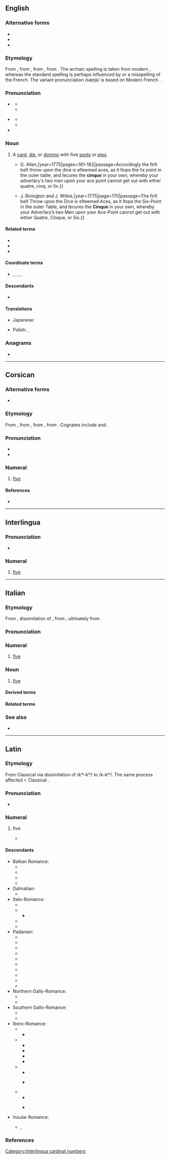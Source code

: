 {{also|Cinque|cinquè}}
==English==

===Alternative forms===
* {{alt|en|cinq||archaic}}
* {{alt|en|sinque||obsolete}}
* {{alt|en|sink|sank||misspellings}}

===Etymology===
{{PIE word|en|pénkʷe}}
From {{inh|en|enm|cink}}, from {{der|en|frm|cinq}}, from {{der|en|VL.|cīnque}}, from {{der|en|la|quīnque}}. The archaic spelling {{m|en|cinq}} is taken from modern {{cog|fr|cinq}}, whereas the standard spelling is perhaps influenced by {{cog|it|cinque}} or a misspelling of the French. The variant pronunciation /sæŋk/ is based on Modern French. {{doublet|en|five|punch|id2=beverage|pimp|id3=five|Pompeii}}.

===Pronunciation===
* {{a|UK|US}} {{IPA|en|/sɪŋk/}}
** {{audio|en|en-us-sink.ogg|Audio (US)}}
** {{homophones|en|cinq|sink|sync|synch}}
* {{a|UK|US}} {{IPA|en|/sæŋk/}}
** {{audio|en|en-us-sank.ogg|Audio (US)}}
** {{homophones|en|cinq|sank}}
* {{rhymes|en|ɪŋk|æŋk|s=1}}

===Noun===
{{en-noun}}

# {{lb|en|dice|card games|dominoes}} A [[card]], [[die]], or [[domino]] with five [[spot]]s or [[pip]]s.
#* {{quote-book|en|author=“a Connoisseur”|chapter=Containing an Account of the Game of ''Back-gammon'', with the most approved Method of playing at it, and the Rules of the Game. Together with the Artifices and Legerdemains that are frequently practised at it.|title=Annals of Gaming; or, The Fair Player’s Sure Guide. Containing Original Treatises on the following Games.{{nb...|Whist. Hazard. Tennis. Lansquenet. Piquet. Billiards. Loo. Quadrille. Lottery. Back-Gammon. All-Fours. Comet, or Pope Joan. To which are subjoined all the Operations, Legerdemains, Manœuvres, Artifices, Tricks, Shuffles, Cuts, Crosses, or any possible indirect Means that can be introduced at those Games.}}|location=London|publisher={{...|Printed for}}G. Allen,{{nb...|No. 59, Pater-noster-Row.}}|year=1775|pages=181–182|passage=Accordingly the firſt beſt throw upon the dice is eſteemed aces, as it ſtops the ſix point in the outer table, and ſecures the '''cinque''' in your own, whereby your adverſary's two men upon your ace point cannot get out with either quatre, cinq, or ſix.}}
#* {{quote-book|en|chapter=Introduction to the Game of Back-Gammon; With the most approved Method of playing at it|editor=Charles Jones|title=Hoyle’s Games Improved. Being Practical Treatises on the following Fashionable Games,{{nb...|viz. Whist, Quadrille, Piquet, Chess, Back-Gammon, Billiards, Cricket, Tennis, Quinze, Hazard, and Lansquenet. In which are also contained, the Method of Betting at those Games upon equal, or advantageous Terms. Including the Laws of the several Games, as settled and agreed to at White’s and Stapleton’s Chocolate-houses.}}|location=London|publisher={{...|Printed for}}J. Rivington and J. Wilkie,{{nb...|St. Paul’s Church-Yard; S. Crowder and R. Baldwin, Pater-noster-Row; T. Caslon, and B. Law, Stationers-Court; T. Lowndes, Fleet-Street; F. Newbery, Ludgate-Street; W. Domville, Royal-Exchange; T. Becket, in the Strand; T. Davies, Covent-Garden; W. Davis, Piccadilly; and J. Ridley, St. James’s-Street.}}|year=1775|page=170|passage=The firſt beſt Throw upon the Dice is eſteemed Aces, as it ſtops the Six-Point in the outer Table, and ſecures the '''Cinque''' in your own, whereby your Adverſary’s two Men upon your Ace-Point cannot get out with either Quatre, Cinque, or Six.}}

====Related terms====
* {{l|en|cinquefoil}}
* {{l|en|cinque-pace}}
* {{l|en|Cinque Ports}}

====Coordinate terms====
* {{l|en|ace}}, {{l|en|deuce}}, {{l|en|trey}}, {{l|en|cater}}, {{l|en|sice}}

====Descendants====
* {{desc|ja|シンク|tr=shinku|bor=1}}

====Translations====
{{trans-top}}
* Japanese: {{t+|ja|シンク|tr=shinku|sc=Jpan}}
{{trans-mid}}
* Polish: {{t+|pl|cynk|m}}, {{t+|pl|cynek|m}}
{{trans-bottom}}

===Anagrams===
* {{anagrams|en|a=ceinqu|quince}}

----

==Corsican==
{{cardinalbox|co|4|5|6|quattru|sei}}

===Alternative forms===
* {{alter|co|cinqui}}

===Etymology===
From {{inh|co|VL.|cīnque}}, from {{inh|co|la|quinque}}, from {{inh|co|itc-pro|*kʷenkʷe}}, from {{inh|co|ine-pro|*pénkʷe}}. Cognates include {{cog|it|cinque}} and {{cog|fr|cinq}}.

===Pronunciation===
* {{IPA|co|/ˈt͡ʃĩn.kwe/}}
* {{hyph|co|cin|que}}

===Numeral===
{{head|co|numeral|cat2=cardinal numbers}}

# [[five]]

====References====
* {{R:INFCOR|cinque|cinque, cinqui}}

----

==Interlingua==

===Pronunciation===
* {{IPA|ia|/ˈtsiŋ.kwe/}}

===Numeral===
{{head|ia|numeral}}

# [[five]]

[[Category:Interlingua cardinal numbers]]

----

==Italian==
{{number box|it}}

===Etymology===
From {{inh|it|VL.|cīnque}}, dissimilation of {{inh|it|la|quīnque}}, from {{inh|it|itc-pro|*kʷenkʷe}}, ultimately from {{inh|it|ine-pro|*pénkʷe}}.

===Pronunciation===
{{it-pr|cìnque<audio:LL-Q652 (ita)-Happypheasant-cinque.wav>}}

===Numeral===
{{it-card-inv}}

# [[five]]

===Noun===
{{it-noun|m|#}}

# [[five]]

====Derived terms====
{{col3|it
|{{l|it|cinquecentesco}}
|{{l|it|cinquecento}}, {{l|it|Cinquecento}}
|{{l|it|cinquefoglie}}
|{{l|it|cinquemila}}
|{{l|it|cinque minuti}}
|{{l|it|cinquenne}}
|{{l|it|Cinque Terre}}
|{{l|it|cinquina}}
|{{l|it|qinquennio}}
}}

====Related terms====
{{col3|it
|cinquale
|cinquanta
|quindici
|quinquennale
|quinquennio
}}

===See also===
{{table:playing cards/it}}
* {{l|it|penta-}}

----

==Latin==

===Etymology===
From Classical {{m|la|quīnque}} via dissimilation of /kʷ–kʷ/ to /k–kʷ/. The same process affected {{m|la|cīnquāgintā}} <  Classical {{m|la|quīnquāgintā||fifty}}.

===Pronunciation===
* {{la-IPA|cīnque|eccl=0}}

===Numeral===
{{la-num-noun|cīnque|indecl=1|type=card}}

# {{lb|la|Vulgar Latin|non-standard}} five
#* {{Q|la|year=2nd c. CE||Corpus Inscriptionum Latinarum 10|05939 (1)|refn=<ref>Sapienza University of Rome. 2017. Regio I - Latium et Campania: Fascicolo IV - Latium Adiectum I. Italia epigrafia digitale, vol. II. 110–111.</ref>|quote=... [vi]xit annis quadracinta '''cinque''' ex quo nati sunt fili vigintiunus et Camuriusnia Rofina filia ipsuius qui vixit annis cinquaginta quator baene maerenti fecerunt|t=...lived for forty-'''five''' years and had twenty-one sons and a daughter Camuriusnia Rofina, who lived fifty-four years; [together,] they made [this epitaph] for [their] well-deserving [parent]}}

====Descendants====
{{top3}}
* Balkan Romance:
** {{desc|rup|tsintsi}}
** {{desc|ruo|ćinć}}
** {{desc|ruq|tsints|ţinţi}}
** {{desc|ro|cinci}}
* Dalmatian:
** {{desc|dlm|cenc|čenc|nolb=1}}
* Italo-Romance:
** {{desc|co|cinque|cinqui}}
** {{desc|it|cinque}}
*** {{desc|pml|cinque|bor=1}}
** {{desc|nap|cinquè|cinche}}
** {{desc|scn|cincu}}
* Padanian:
** {{desc|egl|zénc}}
** {{desc|fur|cinc}}
** {{desc|ist|sinque}}
** {{desc|lld|cinch}}
** {{desc|lij|çìnque}}
** {{desc|lmo|cinch}}
** {{desc|pms|sinch}}
** {{desc|rgn|zéncv}}
** {{desc|rm|tschintg|tschentg}}
** {{desc|vec|sinque|zsinque}}
* Northern Gallo-Romance:
** {{desc|frp|cinq}}
** {{desctree|fro|cinc}}
* Southern Gallo-Romance:
** {{desc|ca|cinc}}
** {{desc|oc|cinc}}
* Ibero-Romance:
** {{desc|roa-oan|cinco}}
*** {{desc|an|zinco|cinco}}
** {{desc|roa-ole|cincu}}
*** {{desc|ast|cinco|cincu}}
*** {{desc|ext|cincu}}
*** {{desc|roa-leo|cincu}}
*** {{desc|mwl|cinco}}
** {{desc|roa-opt|cinco|cinque}}
*** {{desc|gl|cinco}}
*** {{desc|pt|cinco}} {{see desc}}
** {{desc|osp|cinco}}
*** {{desc|lad|sinko}}
*** {{desc|es|cinco}} {{see desc}}
* Insular Romance:
** {{desc|sc|chimbe}} {{q|Logudorese}}, {{l|sc|cincu}} {{q|Campidanese}}
{{bottom}}

===References===
<references/>